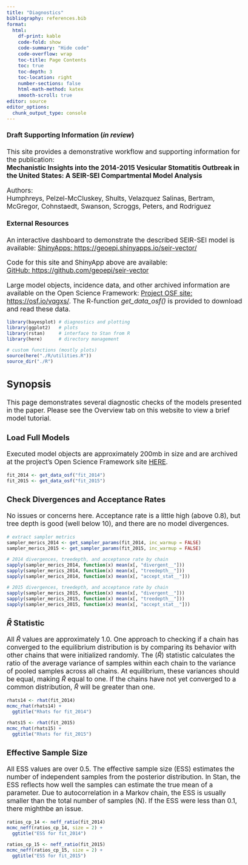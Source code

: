 ```yaml
---
title: "Diagnostics"
bibliography: references.bib
format:
  html: 
    df-print: kable
    code-fold: show
    code-summary: "Hide code"
    code-overflow: wrap
    toc-title: Page Contents
    toc: true
    toc-depth: 3
    toc-location: right
    number-sections: false
    html-math-method: katex
    smooth-scroll: true
editor: source
editor_options: 
  chunk_output_type: console
---
```

```{=html}
<style type="text/css">

body, td {
   font-size: 13pt;
}
code.r{
  font-size: 9pt;
}
pre {
  font-size: 11pt
}
</style>
```

::: {.callout-important icon=false}
#### Draft Supporting Information (*in review*) 
This site provides a demonstrative workflow and supporting information for the publication:  
**Mechanistic Insights into the 2014-2015 Vesicular Stomatitis Outbreak in the United States: A SEIR-SEI Compartmental Model Analysis**  
  
Authors:  
Humphreys, Pelzel-McCluskey, Shults, Velazquez Salinas, Bertram, McGregor, Cohnstaedt, Swanson, Scroggs, Peters, and Rodriguez 
:::  
  
::: {.callout-tip icon=false} 
#### External Resources
An interactive dashboard to demonstrate the described SEIR-SEI model is available:
[ShinyApps: https://geoepi.shinyapps.io/seir-vector/](https://geoepi.shinyapps.io/seir-vector/)  
  
Code for this site and ShinyApp above are available:    
[GitHub: https://github.com/geoepi/seir-vector](https://github.com/geoepi/seir-vector)    
  
Large model objects, incidence data, and other archived information are available on the Open Science Framework: [Project OSF site: https://osf.io/vqgxs/](https://osf.io/vqgxs/). The R-function *get_data_osf()* is provided to download and read these data.  
:::


```r
library(bayesplot) # diagnostics and plotting
library(ggplot2)   # plots
library(rstan)     # interface to Stan from R
library(here)      # directory management

# custom functions (mostly plots)  
source(here("./R/utilities.R"))
source_dir("./R")
```

## Synopsis  
This page demonstrates several diagnostic checks of the models presented in the paper.  Please see the Overview tab on this website to view a brief model tutorial.  
   
### Load Full Models  
Executed model objects are approximately 200mb in size and are archived at the project's Open Science Framework site [HERE](https://osf.io/vqgxs/).   
```r
fit_2014 <- get_data_osf("fit_2014")
fit_2015 <- get_data_osf("fit_2015")
```

### Check Divergences and Acceptance Rates  
No issues or concerns here. Acceptance rate is a little high (above 0.8), but tree depth is good (well below 10), and there are no model divergences.  
```r
# extract sampler metrics
sampler_merics_2014 <- get_sampler_params(fit_2014, inc_warmup = FALSE)
sampler_merics_2015 <- get_sampler_params(fit_2015, inc_warmup = FALSE)

# 2014 divergences, treedepth, and acceptance rate by chain
sapply(sampler_merics_2014, function(x) mean(x[, "divergent__"]))
sapply(sampler_merics_2014, function(x) mean(x[, "treedepth__"]))
sapply(sampler_merics_2014, function(x) mean(x[, "accept_stat__"]))

# 2015 divergences, treedepth, and acceptance rate by chain
sapply(sampler_merics_2015, function(x) mean(x[, "divergent__"]))
sapply(sampler_merics_2015, function(x) mean(x[, "treedepth__"]))
sapply(sampler_merics_2015, function(x) mean(x[, "accept_stat__"]))
```

### $\hat{R}$ Statistic    
All $\hat{R}$ values are approximately 1.0. One approach to checking if a chain has converged to the equilibrium distribution is by comparing its behavior with other chains that were initialized randomly. The ($\hat{R}$) statistic calculates the ratio of the average variance of samples within each chain to the variance of pooled samples across all chains. At equilibrium, these variances should be equal, making $\hat{R}$ equal to one. If the chains have not yet converged to a common distribution, $\hat{R}$ will be greater than one. 
```r
rhats14 <- rhat(fit_2014)
mcmc_rhat(rhats14) + 
  ggtitle("Rhats for fit_2014")

rhats15 <- rhat(fit_2015)
mcmc_rhat(rhats15) + 
  ggtitle("Rhats for fit_2015")
```

### Effective Sample Size  
All ESS values are over 0.5.  The effective sample size (ESS) estimates the number of independent samples from the posterior distribution. In Stan, the ESS reflects how well the samples can estimate the true mean of a parameter. Due to autocorrelation in a Markov chain, the ESS is usually smaller than the total number of samples (N). If the ESS were less than 0.1, there mighthbe an issue.
```r
ratios_cp_14 <- neff_ratio(fit_2014)
mcmc_neff(ratios_cp_14, size = 2) + 
  ggtitle("ESS for fit_2014")

ratios_cp_15 <- neff_ratio(fit_2015)
mcmc_neff(ratios_cp_15, size = 2) + 
  ggtitle("ESS for fit_2015")
```

